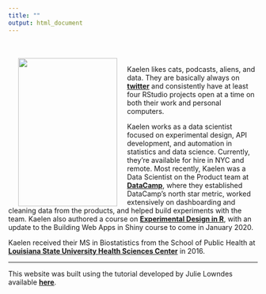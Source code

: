 ```yaml
---
title: ""
output: html_document
--- 
```

<br>
<br>
<img src="images/kaelen_red.jpg" align="left" height="300px" width="200px" hspace="20" />

Kaelen likes cats, podcasts, aliens, and data. They are basically always on [**twitter**](http://twitter.com/kaelen_medeiros) and consistently have at least four RStudio projects open at a time on both their work and personal computers. 

Kaelen works as a data scientist focused on experimental design, API development, and automation in statistics and data science. Currently, they're available for hire in NYC and remote. Most recently, Kaelen was a Data Scientist on the Product team at [**DataCamp**](https://www.datacamp.com/home), where they established DataCamp's north star metric, worked extensively on dashboarding and cleaning data from the products, and helped build experiments with the team. Kaelen also authored a course on [**Experimental Design in R**](https://www.datacamp.com/courses/experimental-design-in-r), with an update to the Building Web Apps in Shiny course to come in January 2020. 

Kaelen received their MS in Biostatistics from the School of Public Health at [**Louisiana State University Health Sciences Center**](http://sph.lsuhsc.edu/) in 2016. <br>

----

This website was built using the tutorial developed by Julie Lowndes available  [**here**](https://jules32.github.io/rmarkdown-website-tutorial/index.html). 
